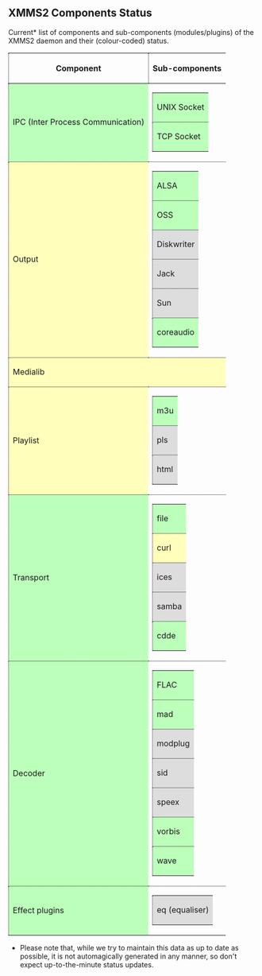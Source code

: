 == XMMS2 Components Status ==

Current* list of components and sub-components (modules/plugins) of the XMMS2 daemon and their (colour-coded) status.

{| style="border: 1px dotted #000"
! style="border-bottom: 1px dotted #000; border-left: 1px dotted #000" | Component !! style="border-bottom: 1px dotted #000; border-left: 1px dotted #000" | Sub-components
|-
| style="border-bottom: 1px dotted #000; border-left: 1px dotted #000; background-color: #bfb" | IPC (Inter Process Communication)
| style="border-bottom: 1px dotted #000" |
{|
| style="border-bottom: 1px dotted #000; border-left: 1px dotted #000; background-color: #bfb" | UNIX Socket
|-
| style="border-bottom: 1px dotted #000; border-left: 1px dotted #000; background-color: #bfb" | TCP Socket
|}
|-
| style="border-bottom: 1px dotted #000; border-left: 1px dotted #000; background-color: #ffb" | Output
| style="border-bottom: 1px dotted #000" |
{|
| style="border-bottom: 1px dotted #000; border-left: 1px dotted #000; background-color: #bfb" | ALSA
|-
| style="border-bottom: 1px dotted #000; border-left: 1px dotted #000; background-color: #bfb" | OSS
|-
| style="border-bottom: 1px dotted #000; border-left: 1px dotted #000; background-color: #ddd" | Diskwriter
|-
| style="border-bottom: 1px dotted #000; border-left: 1px dotted #000; background-color: #ddd" | Jack
|-
| style="border-bottom: 1px dotted #000; border-left: 1px dotted #000; background-color: #ddd" | Sun
|-
| style="border-bottom: 1px dotted #000; border-left: 1px dotted #000; background-color: #bfb" | coreaudio
|}
|-
| colspan="2" style="border-bottom: 1px dotted #000; border-left: 1px dotted #000; background-color: #ffb" | Medialib
|-
| style="border-bottom: 1px dotted #000; border-left: 1px dotted #000; background-color: #ffb" | Playlist
| style="border-bottom: 1px dotted #000" |
{|
| style="border-bottom: 1px dotted #000; border-left: 1px dotted #000; background-color: #bfb" | m3u
|-
| style="border-bottom: 1px dotted #000; border-left: 1px dotted #000; background-color: #ddd" | pls
|-
| style="border-bottom: 1px dotted #000; border-left: 1px dotted #000; background-color: #ddd" | html
|}
|-
| style="border-bottom: 1px dotted #000; border-left: 1px dotted #000; background-color: #bfb" | Transport
| style="border-bottom: 1px dotted #000" |
{|
| style="border-bottom: 1px dotted #000; border-left: 1px dotted #000; background-color: #bfb" | file
|-
| style="border-bottom: 1px dotted #000; border-left: 1px dotted #000; background-color: #ffb" | curl
| style="border-bottom: 1px dotted #000" |
{|
| style="border-bottom: 1px dotted #000; border-left: 1px dotted #000; background-color: #bfb" | HTTP
|-
| style="border-bottom: 1px dotted #000; border-left: 1px dotted #000; background-color: #fbb" | FTP
|}
|-
| style="border-bottom: 1px dotted #000; border-left: 1px dotted #000; background-color: #ddd" | ices
|-
| style="border-bottom: 1px dotted #000; border-left: 1px dotted #000; background-color: #ddd" | samba
|-
| style="border-bottom: 1px dotted #000; border-left: 1px dotted #000; background-color: #bfb" | cdde
|}
|-
| style="border-bottom: 1px dotted #000; border-left: 1px dotted #000; background-color: #bfb" | Decoder
| style="border-bottom: 1px dotted #000" |
{|
| style="border-bottom: 1px dotted #000; border-left: 1px dotted #000; background-color: #bfb" | FLAC
|-
| style="border-bottom: 1px dotted #000; border-left: 1px dotted #000; background-color: #bfb" | mad
|-
| style="border-bottom: 1px dotted #000; border-left: 1px dotted #000; background-color: #ddd" | modplug
|-
| style="border-bottom: 1px dotted #000; border-left: 1px dotted #000; background-color: #ddd" | sid
|-
| style="border-bottom: 1px dotted #000; border-left: 1px dotted #000; background-color: #ddd" | speex
|-
| style="border-bottom: 1px dotted #000; border-left: 1px dotted #000; background-color: #bfb" | vorbis
|-
| style="border-bottom: 1px dotted #000; border-left: 1px dotted #000; background-color: #bfb" | wave
|}
|-
| style="border-bottom: 1px dotted #000; border-left: 1px dotted #000; background-color: #bfb" | Effect plugins
| style="border-bottom: 1px dotted #000" |
{|
| style="border-bottom: 1px dotted #000; border-left: 1px dotted #000; background-color: #ddd" | eq (equaliser)
|}
|}

* Please note that, while we try to maintain this data as up to date as possible, it is not automagically generated in any manner, so don't expect up-to-the-minute status updates.

{{ed|ComponentStatus|component status}}